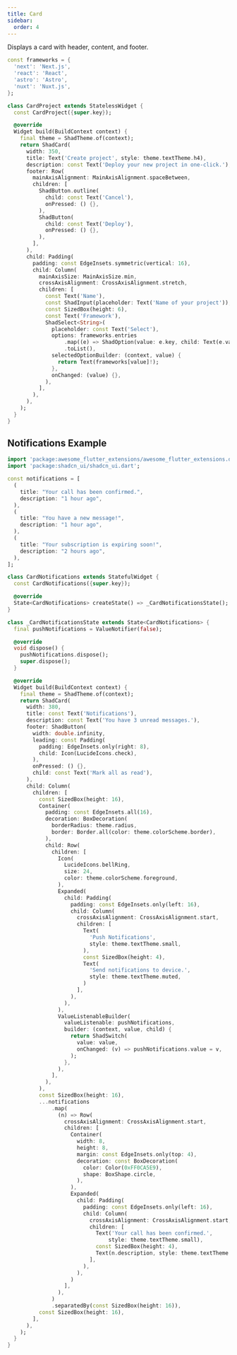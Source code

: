 ```yaml
---
title: Card
sidebar:
  order: 4
---
```



Displays a card with header, content, and footer.

<Preview src="card" minHeight="500px">

```dart
const frameworks = {
  'next': 'Next.js',
  'react': 'React',
  'astro': 'Astro',
  'nuxt': 'Nuxt.js',
};

class CardProject extends StatelessWidget {
  const CardProject({super.key});

  @override
  Widget build(BuildContext context) {
    final theme = ShadTheme.of(context);
    return ShadCard(
      width: 350,
      title: Text('Create project', style: theme.textTheme.h4),
      description: const Text('Deploy your new project in one-click.'),
      footer: Row(
        mainAxisAlignment: MainAxisAlignment.spaceBetween,
        children: [
          ShadButton.outline(
            child: const Text('Cancel'),
            onPressed: () {},
          ),
          ShadButton(
            child: const Text('Deploy'),
            onPressed: () {},
          ),
        ],
      ),
      child: Padding(
        padding: const EdgeInsets.symmetric(vertical: 16),
        child: Column(
          mainAxisSize: MainAxisSize.min,
          crossAxisAlignment: CrossAxisAlignment.stretch,
          children: [
            const Text('Name'),
            const ShadInput(placeholder: Text('Name of your project')),
            const SizedBox(height: 6),
            const Text('Framework'),
            ShadSelect<String>(
              placeholder: const Text('Select'),
              options: frameworks.entries
                  .map((e) => ShadOption(value: e.key, child: Text(e.value)))
                  .toList(),
              selectedOptionBuilder: (context, value) {
                return Text(frameworks[value]!);
              },
              onChanged: (value) {},
            ),
          ],
        ),
      ),
    );
  }
}
```

</Preview>

## Notifications Example

<Preview src="card?style=notifications"  minHeight="500px">

```dart
import 'package:awesome_flutter_extensions/awesome_flutter_extensions.dart';
import 'package:shadcn_ui/shadcn_ui.dart';

const notifications = [
  (
    title: "Your call has been confirmed.",
    description: "1 hour ago",
  ),
  (
    title: "You have a new message!",
    description: "1 hour ago",
  ),
  (
    title: "Your subscription is expiring soon!",
    description: "2 hours ago",
  ),
];

class CardNotifications extends StatefulWidget {
  const CardNotifications({super.key});

  @override
  State<CardNotifications> createState() => _CardNotificationsState();
}

class _CardNotificationsState extends State<CardNotifications> {
  final pushNotifications = ValueNotifier(false);

  @override
  void dispose() {
    pushNotifications.dispose();
    super.dispose();
  }

  @override
  Widget build(BuildContext context) {
    final theme = ShadTheme.of(context);
    return ShadCard(
      width: 380,
      title: const Text('Notifications'),
      description: const Text('You have 3 unread messages.'),
      footer: ShadButton(
        width: double.infinity,
        leading: const Padding(
          padding: EdgeInsets.only(right: 8),
          child: Icon(LucideIcons.check),
        ),
        onPressed: () {},
        child: const Text('Mark all as read'),
      ),
      child: Column(
        children: [
          const SizedBox(height: 16),
          Container(
            padding: const EdgeInsets.all(16),
            decoration: BoxDecoration(
              borderRadius: theme.radius,
              border: Border.all(color: theme.colorScheme.border),
            ),
            child: Row(
              children: [
                Icon(
                  LucideIcons.bellRing,
                  size: 24,
                  color: theme.colorScheme.foreground,
                ),
                Expanded(
                  child: Padding(
                    padding: const EdgeInsets.only(left: 16),
                    child: Column(
                      crossAxisAlignment: CrossAxisAlignment.start,
                      children: [
                        Text(
                          'Push Notifications',
                          style: theme.textTheme.small,
                        ),
                        const SizedBox(height: 4),
                        Text(
                          'Send notifications to device.',
                          style: theme.textTheme.muted,
                        )
                      ],
                    ),
                  ),
                ),
                ValueListenableBuilder(
                  valueListenable: pushNotifications,
                  builder: (context, value, child) {
                    return ShadSwitch(
                      value: value,
                      onChanged: (v) => pushNotifications.value = v,
                    );
                  },
                ),
              ],
            ),
          ),
          const SizedBox(height: 16),
          ...notifications
              .map(
                (n) => Row(
                  crossAxisAlignment: CrossAxisAlignment.start,
                  children: [
                    Container(
                      width: 8,
                      height: 8,
                      margin: const EdgeInsets.only(top: 4),
                      decoration: const BoxDecoration(
                        color: Color(0xFF0CA5E9),
                        shape: BoxShape.circle,
                      ),
                    ),
                    Expanded(
                      child: Padding(
                        padding: const EdgeInsets.only(left: 16),
                        child: Column(
                          crossAxisAlignment: CrossAxisAlignment.start,
                          children: [
                            Text('Your call has been confirmed.',
                                style: theme.textTheme.small),
                            const SizedBox(height: 4),
                            Text(n.description, style: theme.textTheme.muted),
                          ],
                        ),
                      ),
                    )
                  ],
                ),
              )
              .separatedBy(const SizedBox(height: 16)),
          const SizedBox(height: 16),
        ],
      ),
    );
  }
}
```

</Preview>
